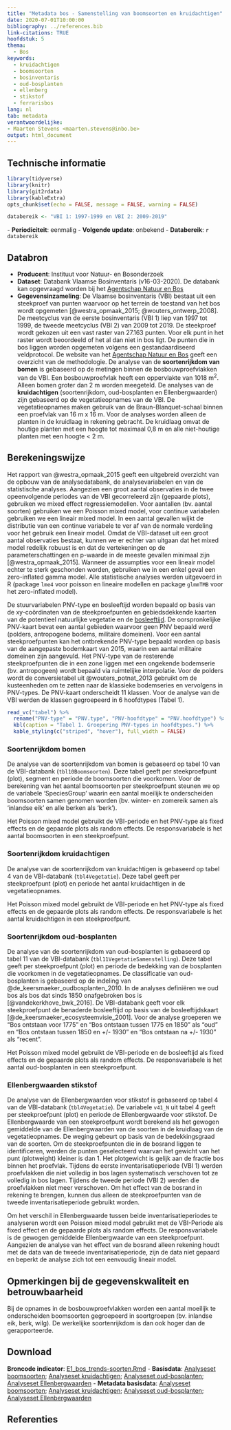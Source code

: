 ```yaml
---
title: "Metadata bos - Samenstelling van boomsoorten en kruidachtigen"
date: 2020-07-01T10:00:00
bibliography: ../references.bib
link-citations: TRUE
hoofdstuk: 5
thema:
  - Bos
keywords:
  - kruidachtigen
  - boomsoorten
  - bosinventaris
  - oud-bosplanten
  - ellenberg
  - stikstof
  - ferrarisbos
lang: nl
tab: metadata
verantwoordelijke:
- Maarten Stevens <maarten.stevens@inbo.be>
output: html_document
---
```

## Technische informatie

```r
library(tidyverse)
library(knitr)
library(git2rdata)
library(kableExtra)
opts_chunk$set(echo = FALSE, message = FALSE, warning = FALSE)
```

```r
databereik <- "VBI 1: 1997-1999 en VBI 2: 2009-2019"
```
\- **Periodiciteit**: eenmalig
\- **Volgende update**: onbekend
\- **Databereik**: `r databereik`

## Databron

- **Producent**: Instituut voor Natuur- en Bosonderzoek
- **Dataset**: Databank Vlaamse Bosinventaris (v16-03-2020). De databank kan opgevraagd worden bij het [Agentschap Natuur en Bos](https://www.natuurenbos.be/beleid-wetgeving/natuurbeheer/bosinventaris/contact)
- **Gegevensinzameling**: De Vlaamse bosinventaris (VBI) bestaat uit een steekproef van punten waarvoor op het terrein de toestand van het bos wordt opgemeten [@westra_opmaak_2015; @wouters_ontwerp_2008].
De meetcyclus van de eerste bosinventaris (VBI 1) liep van 1997 tot 1999, de tweede meetcyclus (VBI 2) van 2009 tot 2019.
De steekproef wordt gekozen uit een vast raster van 27.163 punten. 
Voor elk punt in het raster wordt beoordeeld of het al dan niet in bos ligt.
De punten die in bos liggen worden opgemeten volgens een gestandaardiseerd veldprotocol.
De website van het [Agentschap Natuur en Bos](https://www.natuurenbos.be/beleid-wetgeving/natuurbeheer/bosinventaris/hoe-gebeuren-de-metingen) geeft een overzicht van de methodologie.
De analyse van de **soortenrijkdom van bomen** is gebaseerd op de metingen binnen de bosbouwproefvlakken van de VBI.
Een bosbouwproefvlak heeft een oppervlakte van 1018 m^2^.
Alleen bomen groter dan 2 m worden meegeteld.
De analyses van de **kruidachtigen** (soortenrijkdom, oud-bosplanten en Ellenbergwaarden) zijn gebaseerd op de vegetatieopnames van de VBI.
De vegetatieopnames maken gebruik van de Braun-Blanquet-schaal binnen een proefvlak van 16 m x 16 m.
Voor de analyses worden alleen de planten in de kruidlaag in rekening gebracht.
De kruidlaag omvat de houtige planten met een hoogte tot maximaal 0,8 m en alle niet-houtige planten met een hoogte < 2 m.

## Berekeningswijze

Het rapport van @westra_opmaak_2015 geeft een uitgebreid overzicht van de opbouw van de  analysedatabank, de analysevariabelen en van de statistische analyses. 
Aangezien een groot aantal observaties in de twee opeenvolgende periodes van de VBI gecorreleerd zijn (gepaarde plots), gebruiken we mixed effect regressiemodellen.
Voor aantallen (bv. aantal soorten) gebruiken we een Poisson mixed model, voor continue variabelen gebruiken we een lineair mixed model. 
In een aantal gevallen wijkt de distributie van een continue variabele te ver af van de normale verdeling voor het gebruik een lineair model. 
Omdat de VBI-dataset uit een groot aantal observaties bestaat, kunnen we er echter van uitgaan dat het mixed model redelijk robuust is en dat de vertekeningen op de parameterschattingen en p-waarde in de meeste gevallen minimaal zijn [@westra_opmaak_2015]. 
Wanneer de assumpties voor een lineair model echter te sterk geschonden worden, gebruiken we in een enkel geval een zero-inflated gamma model. 
Alle statistische analyses werden uitgevoerd in R (package `lme4` voor poisson en lineaire modellen en package `glmmTMB` voor het zero-inflated model). 

De stuurvariabelen PNV-type en bosleeftijd worden bepaald op basis van de xy-coördinaten van de steekproefpunten en  gebiedsdekkende kaarten van de potentieel natuurlijke vegetatie en de [bosleeftijd](https://www.geopunt.be/catalogus/datasetfolder/12147542-5C1F-46C3-9AFD-6561268C7F1B).
De oorspronkelijke PNV-kaart bevat een aantal gebieden waarvoor geen PNV bepaald werd (polders, antropogene bodems, militaire domeinen).
Voor een aantal steekproefpunten kan het ontbrekende PNV-type bepaald worden op basis van de aangepaste bodemkaart van 2015, waarin een aantal militaire domeinen zijn aangevuld. 
Het PNV-type van de resterende steekproefpunten die in een zone liggen met een ongekende bodemserie (bv. antropogeen) wordt bepaald via ruimtelijke interpolatie.
Voor de polders wordt de conversietabel uit @wouters_potnat_2013 gebruikt om de kusteenheden om te zetten naar de klassieke bodemseries en vervolgens in PNV-types.
De PNV-kaart onderscheidt 11 klassen. 
Voor de analyse van de VBI werden de klassen gegroepeerd in 6 hoofdtypes (Tabel 1).

```r
read_vc("tabel") %>%
  rename("PNV-type" = "PNV.type", "PNV-hoofdtype" = "PNV.hoofdtype") %>%
  kbl(caption = "Tabel 1. Groepering PNV-types in hoofdtypes.") %>%
  kable_styling(c("striped", "hover"), full_width = FALSE)
```

### Soortenrijkdom bomen

De analyse van de soortenrijkdom van bomen is gebaseerd op tabel 10 van de VBI-databank (`tbl10Boomsoorten`).
Deze tabel geeft per steekproefpunt (plot), segment en periode de boomsoorten die voorkomen. 
Voor de berekening van het aantal boomsoorten per steekproefpunt steunen we op de variabele ‘SpeciesGroup’ waarin een aantal moeilijk te onderscheiden boomsoorten samen genomen worden (bv. winter- en zomereik samen als ‘inlandse eik’ en alle berken als ‘berk’).

Het Poisson mixed model gebruikt de VBI-periode en het PNV-type als fixed effects en de gepaarde plots als random effects.
De responsvariabele is het aantal boomsoorten in een steekproefpunt.

### Soortenrijkdom kruidachtigen

De analyse van de soortenrijkdom van kruidachtigen is gebaseerd op tabel 4 van de VBI-databank (`tbl4Vegetatie`).
Deze tabel geeft per steekproefpunt (plot) en periode het aantal kruidachtigen in de vegetatieopnames.

Het Poisson mixed model gebruikt de VBI-periode en het PNV-type als fixed effects en de gepaarde plots als random effects.
De responsvariabele is het aantal kruidachtigen in een steekproefpunt.

### Soortenrijkdom oud-bosplanten

De analyse van de soortenrijkdom van oud-bosplanten is gebaseerd op tabel 11 van de VBI-databank (`tbl11VegetatieSamenstelling`).
Deze tabel geeft per steekproefpunt (plot) en periode de bedekking van de bosplanten die voorkomen in de vegetatieopnames.
De classificatie van oud-bosplanten is gebaseerd op de indeling van @de_keersmaeker_oudbosplanten_2010.
In de analyses definiëren we oud bos als bos dat sinds 1850 onafgebroken bos is [@vandekerkhove_bwk_2016].
De VBI-databank geeft voor elk steekproefpunt de benaderde bosleeftijd op basis van de bosleeftijdskaart [@de_keersmaeker_ecosysteemvisie_2001]. 
Voor de analyse groeperen we "Bos ontstaan voor 1775" en "Bos ontstaan tussen 1775 en 1850" als "oud" en "Bos ontstaan tussen 1850 en +/- 1930" en "Bos ontstaan na +/- 1930" als "recent".

Het Poisson mixed model gebruikt de VBI-periode en de bosleeftijd als fixed effects en de gepaarde plots als random effects. 
De responsvariabele is het aantal oud-bosplanten in een steekproefpunt.

### Ellenbergwaarden stikstof

De analyse van de Ellenbergwaarden voor stikstof is gebaseerd op tabel 4 van de VBI-databank (`tbl4Vegetatie`).
De variabele `v41_N` uit tabel 4 geeft per steekproefpunt (plot) en periode de Ellenbergwaarde voor stikstof. 
De Ellenbergwaarde van een steekproefpunt wordt berekend als het gewogen gemiddelde van de Ellenbergwaarden van de soorten in de kruidlaag van de vegetatieopnames.
De weging gebeurt op basis van de bedekkingsgraad van de soorten. 
Om de steekproefpunten die in de bosrand liggen te identificeren, werden de punten geselecteerd waarvan het gewicht van het punt (plotweight) kleiner is dan 1.
Het plotgewicht is gelijk aan de fractie bos binnen het proefvlak. 
Tijdens de eerste inventarisatieperiode (VBI 1) werden proefvlakken die niet volledig in bos lagen systematisch verschoven tot ze volledig in bos lagen.
Tijdens de tweede periode (VBI 2) werden die proefvlakken niet meer verschoven.
Om het effect van de bosrand in rekening te brengen, kunnen dus alleen de steekproefpunten van de tweede inventarisatieperiode gebruikt worden.

Om het verschil in Ellenbergwaarde tussen beide inventarisatieperiodes te analyseren wordt een Poisson mixed model gebruikt met de VBI-Periode als fixed effect en de gepaarde plots als random effects.
De responsvariabele is de gewogen gemiddelde Ellenbergwaarde van een steekproefpunt.
Aangezien de analyse van het effect van de bosrand alleen rekening houdt met de data van de tweede inventarisatieperiode, zijn de data niet gepaard en beperkt de analyse zich tot een eenvoudig lineair model. 

## Opmerkingen bij de gegevenskwaliteit en betrouwbaarheid

Bij de opnames in de bosbouwproefvlakken worden een aantal moeilijk te onderscheiden boomsoorten gegroepeerd in soortgroepen (bv. inlandse eik, berk, wilg).
De werkelijke soortenrijkdom is dan ook hoger dan de gerapporteerde.

## Download

**Broncode indicator**: [E1_bos_trends-soorten.Rmd](../e1_bos_trends_soorten/E1_bos_trends-soorten.Rmd)
- **Basisdata**: [Analyseset boomsoorten](../e1_bos_trends_soorten/bomen_rijkdom.tsv); [Analyseset kruidachtigen](../e1_bos_trends_soorten/kruidachtigen_rijkdom.tsv); [Analyseset oud-bosplanten](../e1_bos_trends_soorten/oudbossoorten.tsv); [Analyseset Ellenbergwaarden](../e1_bos_trends_soorten/ellenberg.tsv) 
- **Metadata basisdata**: [Analyseset boomsoorten](../e1_bos_trends_soorten/bomen_rijkdom.yml); [Analyseset kruidachtigen](../e1_bos_trends_soorten/kruidachtigen_rijkdom.yml); [Analyseset oud-bosplanten](../e1_bos_trends_soorten/oudbossoorten.yml); [Analyseset Ellenbergwaarden](../e1_bos_trends_soorten/ellenberg.yml)

## Referenties
